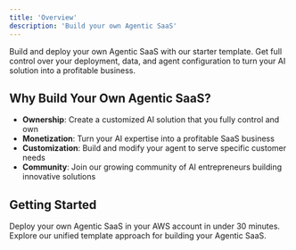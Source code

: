 ```yaml
---
title: 'Overview'
description: 'Build your own Agentic SaaS'
---
```


Build and deploy your own Agentic SaaS with our starter template.
Get full control over your deployment, data, and agent configuration to turn your AI solution into a profitable business.

## Why Build Your Own Agentic SaaS?

- **Ownership**: Create a customized AI solution that you fully control and own
- **Monetization**: Turn your AI expertise into a profitable SaaS business
- **Customization**: Build and modify your agent to serve specific customer needs
- **Community**: Join our growing community of AI entrepreneurs building innovative solutions

## Getting Started

<Card title="Quickstart Guide" icon="rocket" href="/starter-template/quickstart">
  Deploy your own Agentic SaaS in your AWS account in under 30 minutes.
</Card>

<Card title="Full-Stack Template" icon="code" href="/starter-template/templates/fs-template">
  Explore our unified template approach for building your Agentic SaaS.
</Card>
